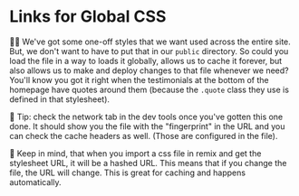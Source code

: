 # Links for Global CSS

👨‍💼 We've got some one-off styles that we want used across the entire site. But,
we don't want to have to put that in our `public` directory. So could you load
the <InlineFile file="app/styles/app.css" /> file in a way to loads it globally,
allows us to cache it forever, but also allows us to make and deploy changes to
that file whenever we need? You'll know you got it right when the testimonials
at the bottom of the homepage have quotes around them
(because <InlineFile file="app/routes/index.tsx" line="876"> the `.quote` class they use </InlineFile> is defined in that stylesheet).

🦉 Tip: check the network tab in the dev tools once you've gotten this one done.
It should show you the file with the "fingerprint" in the URL and you can check
the cache headers as well.
(Those are configured in the <InlineFile file="server/index.ts" line="19" /> file).

🦉 Keep in mind, that when you import a css file in remix and get the stylesheet
URL, it will be a hashed URL. This means that if you change the file, the URL
will change. This is great for caching and happens automatically.
